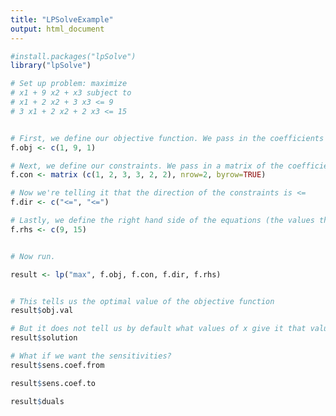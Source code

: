 ```yaml
---
title: "LPSolveExample"
output: html_document
---
```


```r
#install.packages("lpSolve")
library("lpSolve")
```
  
  
```r
# Set up problem: maximize
# x1 + 9 x2 + x3 subject to
# x1 + 2 x2 + 3 x3 <= 9
# 3 x1 + 2 x2 + 2 x3 <= 15


# First, we define our objective function. We pass in the coefficients as a vector to f.obj
f.obj <- c(1, 9, 1)

# Next, we define our constraints. We pass in a matrix of the coefficients to f.con
f.con <- matrix (c(1, 2, 3, 3, 2, 2), nrow=2, byrow=TRUE)

# Now we're telling it that the direction of the constraints is <=
f.dir <- c("<=", "<=")

# Lastly, we define the right hand side of the equations (the values that the constraints are tied to)
f.rhs <- c(9, 15)


# Now run.

result <- lp("max", f.obj, f.con, f.dir, f.rhs)


# This tells us the optimal value of the objective function
result$obj.val

# But it does not tell us by default what values of x give it that value! 
result$solution

# What if we want the sensitivities? 
result$sens.coef.from

result$sens.coef.to

result$duals
```

